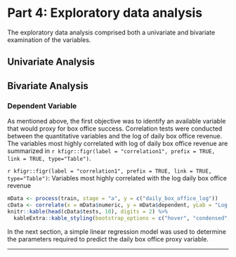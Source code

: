 # Part 4: Exploratory data analysis
The exploratory data analysis comprised both a univariate and bivariate examination of the variables.

## Univariate Analysis


## Bivariate Analysis
### Dependent Variable
As mentioned above, the first objective was to identify an available variable that would proxy for box office success. Correlation tests were conducted between the quantitative variables and the log of daily box office revenue. The variables most highly correlated with log of daily box office revenue are summarized in
`r kfigr::figr(label = "correlation1", prefix = TRUE, link = TRUE, type="Table")`.

`r kfigr::figr(label = "correlation1", prefix = TRUE, link = TRUE, type="Table")`: Variables most highly correlated with the log daily box office revenue
```r
mData <- process(train, stage = "a", y = c("daily_box_office_log"))
cData <- correlate(x = mData$numeric, y = mData$dependent, yLab = "Log Daily Box Office", plot = FALSE)
knitr::kable(head(cData$tests, 10), digits = 2) %>%
  kableExtra::kable_styling(bootstrap_options = c("hover", "condensed", "responsive"), full_width = T, position = "center")
```

In the next section, a simple linear regression model was used to determine the parameters required to predict the daily box office proxy variable.


* * *
